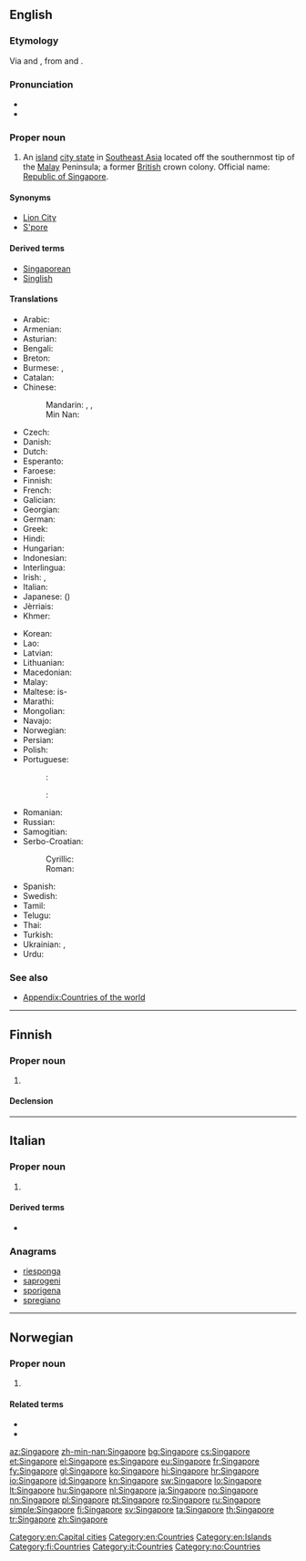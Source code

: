 ==English==
{{wikipedia}}

===Etymology===
Via {{etyl|ms|en}} {{term|singa||lion|lang=ms}} and {{term|pura||city|lang=ms}}, from {{etyl|sa|en}} {{term|sc=Deva|सिंह|tr=siṁhá||lion|lang=sa}} and {{term|sc=Deva|पुर||city|lang=sa}}.

===Pronunciation===
* {{IPA|/ˈsɪŋəpɔː/|/ˈsɪŋgəpɔː/|/sɪŋəˈpɔː/|lang=en}}
* {{audio|En-us-Singapore.ogg|Audio (US)|lang=en}}

===Proper noun===
{{en-proper noun}}

# An [[island]] [[city state]] in [[Southeast Asia]] located off the southernmost tip of the [[Malay]] Peninsula; a former [[British]] crown colony. Official name: [[Republic of Singapore]].

====Synonyms====
* [[Lion City]] {{qualifier|informal}}
* [[S'pore]] {{qualifier|abbreviation}}

====Derived terms====
* [[Singaporean]]
* [[Singlish]]

====Translations====
{{trans-top|Republic of Singapore}}
* Arabic: {{t|ar|سنغافورة|f|tr=singhafuura}}
* Armenian: {{t|hy|Սինգապուր}}
* Asturian: {{t+|ast|Singapur}}
* Bengali: {{t|bn|সিঙ্গাপুর}}
* Breton: {{t|br|Singapour}}
* Burmese: {{t|my|စင်ကာပူ|tr=cang-kapu}}, {{t|my|စင်္ကာပူ|tr=cang-kapu}}
* Catalan: {{t+|ca|Singapur}}
* Chinese:
*: Mandarin: {{t+|cmn|新加坡|tr=Xīnjiāpō|sc=Hani}}, {{t|cmn|星加坡|tr=Xīngjiāpō|sc=Hani}}, {{qualifier|nickname}} {{t+|cmn|星洲|tr=Xīngzhōu|sc=Hani}}
*: Min Nan: {{t|nan|新加坡|tr=Sin-ka-pho|sc=Hans}}
* Czech: {{t+|cs|Singapur|m}}
* Danish: {{t|da|Singapore}}
* Dutch: {{t+|nl|Singapore}}
* Esperanto: {{t|eo|Singapuro}}
* Faroese: {{t|fo|Singapor|n}}
* Finnish: {{t+|fi|Singapore}}
* French: {{t+|fr|Singapour|m}}
* Galician: {{t+|gl|Singapur}}
* Georgian: {{t|ka|სინგაპური|sc=Geor}}
* German: {{t+|de|Singapur}}
* Greek: {{t+|el|Σιγκαπούρη|f}}
* Hindi: {{t+|hi|सिंगापुर|tr=siṅgāpur|sc=Deva}}
* Hungarian: {{t+|hu|Szingapúr}}
* Indonesian: {{t|id|Singapura}}
* Interlingua: {{t|ia|Singhapur}}
* Irish: {{t|ga|Singeapór|m}}, {{t|ga|Poblacht Shingeapór|f}}
* Italian: {{t|it|Singapore|f}}
* Japanese: {{t+|ja|シンガポール|tr=Shingapōru|sc=Jpan}} ({{t|ja|新嘉坡|sc=Jpan}})
* Jèrriais: {{t|roa-jer|Sîngapour|m}}
* Khmer: {{t|km|សិង្ហបុរី|tr=singha’borei|sc=Khmr}}
{{trans-mid}}
* Korean: {{t+|ko|싱가포르|tr=Singgaporeu|sc=Kore}}
* Lao: {{t+|lo|ສິງກະໂປ|sc=Laoo}}
* Latvian: {{t+|lv|Singapūra|f}}
* Lithuanian: {{t+|lt|Singapūras|m}}
* Macedonian: {{t+|mk|Сингапур|m}}
* Malay: {{t|ms|Singapura}}
* Maltese: is-{{t|mt|Singapor}}
* Marathi: {{t|mr|सिंगापुर|m|tr=siṅgāpur|sc=Deva}}
* Mongolian: {{t|mn|Сингапур|sc=Cyrl}}
* Navajo: {{t|nv|Sį́ʼgaboo}}
* Norwegian: {{t+|no|Singapore}}
* Persian: {{t|fa|سنگاپور|tr=Sangâpur|sc=fa-Arab}}
* Polish: {{t+|pl|Singapur}}
* Portuguese:
*: {{qualifier|Brazil}}: {{t+|pt|Cingapura|f}}
*: {{qualifier|Portugal and Africa}}: {{t+|pt|Singapura|f}}
* Romanian: {{t+|ro|Singapore}}
* Russian: {{t+|ru|Сингапу́р|m}}
* Samogitian: {{t|sgs|Singapūrs}}
* Serbo-Croatian:
*: Cyrillic: {{t|sh|Сингапур|m|sc=Cyrl}}
*: Roman: {{t+|sh|Singapur|m}}
* Spanish: {{t+|es|Singapur|m}}
* Swedish: {{t+|sv|Singapore}}
* Tamil: {{t+|ta|சிங்கப்பூர்|tr=singgappūr|sc=Taml}}
* Telugu: {{t+|te|సింగపూర్}}
* Thai: {{t+|th|สิงคโปร์|tr=sĭngkábpoh}}
* Turkish: {{t+|tr|Singapur}}
* Ukrainian: {{t+|uk|Сінгапур}}, {{t|uk|Сингапур}}
* Urdu: {{t|ur|سنگاپور|tr=siṅgāpur|sc=ur-Arab}}
{{trans-bottom}}

===See also===
* [[Appendix:Countries of the world]]

[[Category:en:Capital cities]]
[[Category:en:Countries]]
[[Category:en:Islands]]

----

==Finnish==
{{wikipedia|lang=fi}}

===Proper noun===
{{fi-proper noun}}

# {{l|en|Singapore}}

====Declension====
{{fi-decl-nalle|n=sg|Singapor|||a}}

[[Category:fi:Countries]]

----

==Italian==
{{wikipedia|lang=it}}

===Proper noun===
{{it-proper noun|g=m}}

# {{l|en|Singapore}}

====Derived terms====
* {{l|it|singaporiano}}

===Anagrams===
* [[riesponga#Italian|riesponga]]
* [[saprogeni#Italian|saprogeni]]
* [[sporigena#Italian|sporigena]]
* [[spregiano#Italian|spregiano]]

[[Category:it:Countries]]

----

==Norwegian==

===Proper noun===
{{no-proper noun}}

# {{l|en|Singapore}}

====Related terms====
* {{l|no|singaporer}}
* {{l|no|singaporsk}}

[[Category:no:Countries]]

[[az:Singapore]]
[[zh-min-nan:Singapore]]
[[bg:Singapore]]
[[cs:Singapore]]
[[et:Singapore]]
[[el:Singapore]]
[[es:Singapore]]
[[eu:Singapore]]
[[fr:Singapore]]
[[fy:Singapore]]
[[gl:Singapore]]
[[ko:Singapore]]
[[hi:Singapore]]
[[hr:Singapore]]
[[io:Singapore]]
[[id:Singapore]]
[[kn:Singapore]]
[[sw:Singapore]]
[[lo:Singapore]]
[[lt:Singapore]]
[[hu:Singapore]]
[[nl:Singapore]]
[[ja:Singapore]]
[[no:Singapore]]
[[nn:Singapore]]
[[pl:Singapore]]
[[pt:Singapore]]
[[ro:Singapore]]
[[ru:Singapore]]
[[simple:Singapore]]
[[fi:Singapore]]
[[sv:Singapore]]
[[ta:Singapore]]
[[th:Singapore]]
[[tr:Singapore]]
[[zh:Singapore]]